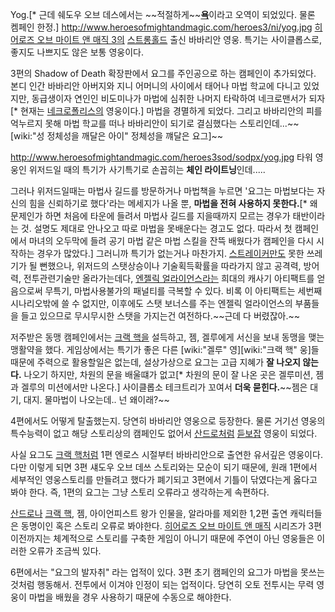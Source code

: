Yog.[* 근데 쉐도우 오브 데스에서는 ~~적절하게~~'''[[욕]]'''이라고 오역이 되었있다. 물론 켐페인 한정.] 
http://www.heroesofmightandmagic.com/heroes3/ni/yog.jpg
[[히어로즈 오브 마이트 앤 매직 3]]의 [[스트롱홀드]] 출신 바바리안 영웅. 특기는 사이클롭스로, 좋지도 나쁘지도 않은 보통 영웅이다.

3편의 Shadow of Death 확장판에서 요그를 주인공으로 하는 캠페인이 추가되었다. 본디 인간 바바리안 아버지와 지니 어머니의 사이에서 태어나 마법 학교에 다니고 있었지만, 동급생이자 연인인 비도미나가 마법에 심취한 나머지 타락하여 네크로맨서가 되자[* 현재는 [[네크로폴리스]]의 영웅이다.] 마법을 경멸하게 되었다. 그리고 바바리안의 피를 억누르지 못해 마법 학교를 떠나 바바리안이 되기로 결심했다는 스토리인데...~~[wiki:"성 정체성을 깨달은 아이" 정체성을 꺠달은 요그]~~

http://www.heroesofmightandmagic.com/heroes3sod/sodpx/yog.jpg
타워 영웅인 위저드일 때의 특기가 사기특기로 손꼽히는 '''체인 라이트닝'''인데..... 

그러나 위저드일때는 마법사 길드를 방문하거나 마법책을 누르면 '요그는 마법보다는 자신의 힘을 신뢰하기로 했다'라는 메세지가 나올 뿐, '''마법을 전혀 사용하지 못한다.'''[* 왜 문제인가 하면 처음에 타운에 들려서 마법사 길드를 지을때까지 모르는 경우가 태반이라는 것. 설명도 제대로 안나오고 따로 마법을 못배운다는 경고도 없다. 따라서 첫 캠페인에서 마녀의 오두막에 들려 공기 마법 같은 마법 스킬을 잔뜩 배웠다가 캠페인을 다시 시작하는 경우가 많았다.] 그러니까 특기가 없는거나 마찬가지. [[스트레이커]]만도 못한 쓰레기가 될 뻔했으나, 위저드의 스탯상승이나 기술획득확률을 따라가지 않고 공격력, 방어력, 전투관련기술만 올라가는데다, [[엔젤릭 얼라이언스]]라는 희대의 캐사기 아티팩트를 얻음으로써 무특기, 마법사용불가의 패널티를 극복할 수 있다. 비록 이 아티팩트는 세번째 시나리오밖에 쓸 수 없지만, 이후에도 스탯 보너스를 주는 엔젤릭 얼라이언스의 부품들을 들고 있으므로 무시무시한 스탯을 가지는건 여전하다.~~근데 다 버렸잖아.~~

저주받은 동맹 캠페인에서는 [[크랙 핵]]을 설득하고, 젬, 겔루에게 서신을 보내 동맹을 맺는 맹활약을 했다. 게임상에서는 특기가 좋은 다른 [wiki:"겔루" 영][wiki:"크랙 핵" 웅]들 때문에 주력으로 활용할일은 없는데, 설상가상으로 요그는 고급 지혜가 '''잘 나오지 않는다.''' 나오기 하지만, 차원의 문을 배울떄가 없고[* 차원의 문이 잘 나온 곳은 겔루미션, 젬과 겔루의 미션에서만 나온다.] 사이클롭소 테크트리가 꼬여서 '''더욱 묻힌다.'''~~젬은 대기, 대지. 물마법이 나오는데.. 넌 왜이래?~~

4편에서도 어떻게 탈출했는지. 당연히 바바리안 영웅으로 등장한다. 물론 거기선 영웅의 특수능력이 없고 해당 스토리상의 캠페인도 없어서 [[산드로]]처럼 [[듣보잡]] 영웅이 되었다.

사실 요그도 [[크랙 핵]]처럼 1편 엔로스 시절부터 바바리안으로 출연한 유서깊은 영웅이다. 다만 이렇게 되면 3편 섀도우 오브 데쓰 스토리와는 모순이 되기 때문에, 원래 1편에서 세부적인 영웅스토리를 만들려고 했다가 폐기되고 3편에서 기틀이 닦였다는게 옳다고 봐야 한다. 즉, 1편의 요그는 그냥 스토리 오류라고 생각하는게 속편하다.

[[산드로]]나 [[크랙 핵]], 젬, 아이언피스트 왕가 인물을, 알라마를 제외한 1,2편 출연 캐릭터들은 동명이인 혹은 스토리 오류로 봐야한다.  [[히어로즈 오브 마이트 앤 매직]] 시리즈가 3편 이전까지는 체계적으로 스토리를 구축한 게임이 아니기 때문에 주연이 아닌 영웅들은 이러한 오류가 조금씩 있다. 

6편에서는 "요그의 발자취" 라는 업적이 있다. 3편 초기 캠페인의 요그가 마법을 못쓰는 것처럼 행동해서. 전투에서 이겨야 인정이 되는 업적이다. 당연히 오토 전투시는 무력 영웅이 마법을 배웠을 경우 사용하기 때문에 수동으로 해야한다.
